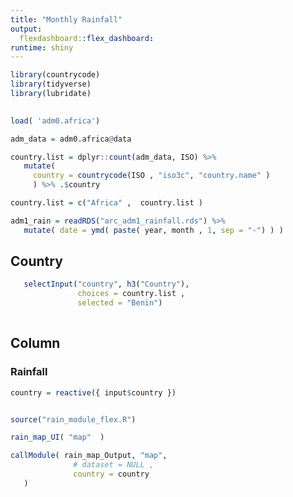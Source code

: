---
title: "Monthly Rainfall"
output: 
  flexdashboard::flex_dashboard:
runtime: shiny
---

```{r global, include=FALSE}

library(countrycode)
library(tidyverse)
library(lubridate)
   
```

```{r datasets, include=FALSE}
load( 'adm0.africa')

adm_data = adm0.africa@data

country.list = dplyr::count(adm_data, ISO) %>% 
   mutate(
     country = countrycode(ISO , "iso3c", "country.name" )
     ) %>% .$country

country.list = c("Africa" ,  country.list )

adm1_rain = readRDS("arc_adm1_rainfall.rds") %>%
   mutate( date = ymd( paste( year, month , 1, sep = "-") ) )


```

Country {.sidebar }
----------------------------------------------------------------------

```{r sidebar}
   selectInput("country", h3("Country"),
               choices = country.list ,
               selected = "Benin")
   

```


Column 
-----------------------------------------------------------------------

### Rainfall

<!-- Rainfall estimated from the NOAA Climate Prediction Center (CPC) Africa Rainfall Climatology Version 2.0 (ARC2) -->



```{r}
country = reactive({ input$country })


source("rain_module_flex.R")

rain_map_UI( "map"  )

callModule( rain_map_Output, "map",
              # dataset = NULL ,
              country = country
   )
```

<!-- *Clicking on an area in map gives detailed estimated for that region* -->


<!-- Column -->
<!-- ----------------------------------------------------------------------- -->

<!-- ### Dygraph -->
